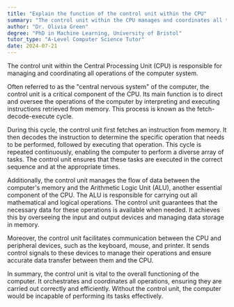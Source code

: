 ```yaml
---
title: "Explain the function of the control unit within the CPU"
summary: "The control unit within the CPU manages and coordinates all the operations of the computer."
author: "Dr. Olivia Green"
degree: "PhD in Machine Learning, University of Bristol"
tutor_type: "A-Level Computer Science Tutor"
date: 2024-07-21
---
```


The control unit within the Central Processing Unit (CPU) is responsible for managing and coordinating all operations of the computer system.

Often referred to as the "central nervous system" of the computer, the control unit is a critical component of the CPU. Its main function is to direct and oversee the operations of the computer by interpreting and executing instructions retrieved from memory. This process is known as the fetch-decode-execute cycle.

During this cycle, the control unit first fetches an instruction from memory. It then decodes the instruction to determine the specific operation that needs to be performed, followed by executing that operation. This cycle is repeated continuously, enabling the computer to perform a diverse array of tasks. The control unit ensures that these tasks are executed in the correct sequence and at the appropriate times.

Additionally, the control unit manages the flow of data between the computer's memory and the Arithmetic Logic Unit (ALU), another essential component of the CPU. The ALU is responsible for carrying out all mathematical and logical operations. The control unit guarantees that the necessary data for these operations is available when needed. It achieves this by overseeing the input and output devices and managing data storage in memory.

Moreover, the control unit facilitates communication between the CPU and peripheral devices, such as the keyboard, mouse, and printer. It sends control signals to these devices to manage their operations and ensure accurate data transfer between them and the CPU.

In summary, the control unit is vital to the overall functioning of the computer. It orchestrates and coordinates all operations, ensuring they are carried out correctly and efficiently. Without the control unit, the computer would be incapable of performing its tasks effectively.
    